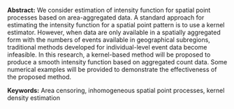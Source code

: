 <span>**Abstract:**</span> We consider estimation of intensity function
for spatial point processes based on area-aggregated data. A standard
approach for estimating the intensity function for a spatial point
pattern is to use a kernel estimator. However, when data are only
available in a spatially aggregated form with the numbers of events
available in geographical subregions, traditional methods developed for
individual-level event data become infeasible. In this research, a
kernel-based method will be proposed to produce a smooth intensity
function based on aggregated count data. Some numerical examples will be
provided to demonstrate the effectiveness of the proposed method.

<span>**Keywords:**</span> Area censoring, inhomogeneous spatial point
processes, kernel density estimation

